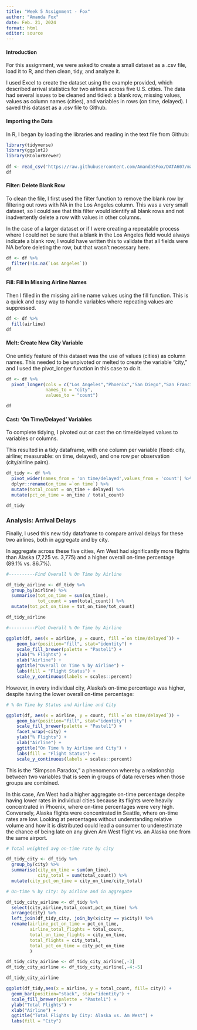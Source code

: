 ```yaml
---
title: "Week 5 Assignment - Fox"
author: "Amanda Fox"
date: Feb. 21, 2024
format: html
editor: source
---
```


#### Introduction

For this assignment, we were asked to create a small dataset as a .csv file, load it to R, and then clean, tidy, and analyze it.

I used Excel to create the dataset using the example provided, which described arrival statistics for two airlines across five U.S. cities. The data had several issues to be cleaned and tidied: a blank row, missing values, values as column names (cities), and variables in rows (on time, delayed). I saved this dataset as a .csv file to Github.

#### Importing the Data

In R, I began by loading the libraries and reading in the text file from Github:

```r
library(tidyverse)
library(ggplot2)
library(RColorBrewer)
  
df <- read_csv('https://raw.githubusercontent.com/AmandaSFox/DATA607/main/week%205/Week_5_Data.csv', show_col_types = FALSE)
df

```

#### Filter: Delete Blank Row

To clean the file, I first used the filter function to remove the blank row by filtering out rows with NA in the Los Angeles column. This was a very small dataset, so I could see that this filter would identify all blank rows and not inadvertently delete a row with values in other columns.

In the case of a larger dataset or if I were creating a repeatable process where I could not be sure that a blank in the Los Angeles field would always indicate a blank row, I would have written this to validate that all fields were NA before deleting the row, but that wasn't necessary here.

```r
df <- df %>% 
  filter(!is.na(`Los Angeles`))
df
```

#### Fill: Fill In Missing Airline Names

Then I filled in the missing airline name values using the fill function. This is a quick and easy way to handle variables where repeating values are suppressed.

```r
df <- df %>% 
  fill(airline)
df
```

#### Melt: Create New City Variable

One untidy feature of this dataset was the use of values (cities) as column names. This needed to be unpivoted or melted to create the variable "city," and I used the pivot_longer function in this case to do it.

```r
df <- df %>% 
  pivot_longer(cols = c("Los Angeles","Phoenix","San Diego","San Francisco","Seattle"),
               names_to = "city",
               values_to = "count")  

df
```

#### Cast: 'On Time/Delayed' Variables

To complete tidying, I pivoted out or cast the on time/delayed values to variables or columns.

This resulted in a tidy dataframe, with one column per variable (fixed: city, airline; measurable: on time, delayed), and one row per observation (city/airline pairs).

```r
df_tidy <- df %>% 
  pivot_wider(names_from = 'on time/delayed',values_from = 'count') %>% 
  dplyr::rename(on_time =`on time`) %>% 
  mutate(total_count = on_time + delayed) %>% 
  mutate(pct_on_time = on_time / total_count)

df_tidy
```

### Analysis: Arrival Delays

Finally, I used this new tidy dataframe to compare arrival delays for these two airlines, both in aggregate and by city.
  
In aggregate across these five cities, Am West had significantly more flights than Alaska (7,225 vs. 3,775) and a higher overall on-time percentage (89.1% vs. 86.7%). 
  

```r

#----------Find Overall % On Time by Airline

df_tidy_airline <- df_tidy %>% 
  group_by(airline) %>% 
  summarise(tot_on_time = sum(on_time),
            tot_count = sum(total_count)) %>% 
  mutate(tot_pct_on_time = tot_on_time/tot_count)

df_tidy_airline

#----------Plot Overall % On Time by Airline

ggplot(df, aes(x = airline, y = count, fill =`on time/delayed`)) + 
    geom_bar(position="fill", stat="identity") +
    scale_fill_brewer(palette = "Pastel1") +
    ylab("% Flights") +
    xlab("Airline") +
    ggtitle("Overall On Time % by Airline") +
    labs(fill = "Flight Status") +
    scale_y_continuous(labels = scales::percent)
```
  
However, in every individual city, Alaska's on-time percentage was higher, despite having the lower overall on-time percentage: 
    
``` r

# % On Time by Status and Airline and City

ggplot(df, aes(x = airline, y = count, fill =`on time/delayed`)) + 
    geom_bar(position="fill", stat="identity") +
    scale_fill_brewer(palette = "Pastel1") +
    facet_wrap(~city) +
    ylab("% Flights") +
    xlab("Airline") +
    ggtitle("On Time % by Airline and City") +
    labs(fill = "Flight Status") +
    scale_y_continuous(labels = scales::percent) 

```
    
This is the "Simpson Paradox," a phenomenon whereby a relationship between two variables that is seen in groups of data reverses when those groups are combined. 
  
In this case, Am West had a higher aggregate on-time percentage despite having lower rates in individual cities because its flights were heavily concentrated in Phoenix, where on-time percentages were very high. Conversely, Alaska flights were concentrated in Seattle, where on-time rates are low. Looking at percentages without understanding relative volume and how it is distributed could lead a consumer to underestimate the chance of being late on any given Am West flight vs. an Alaska one from the same airport.
   
```r

# Total weighted avg on-time rate by city

df_tidy_city <- df_tidy %>% 
  group_by(city) %>% 
  summarise(city_on_time = sum(on_time),
            city_total = sum(total_count)) %>% 
  mutate(city_pct_on_time = city_on_time/city_total)

# On-time % by city: by airline and in aggregate 

df_tidy_city_airline <- df_tidy %>% 
  select(city,airline,total_count,pct_on_time) %>% 
  arrange(city) %>% 
  left_join(df_tidy_city, join_by(x$city == y$city)) %>% 
  rename(airline_pct_on_time = pct_on_time,
         airline_total_flights = total_count,
         total_on_time_flights = city_on_time,
         total_flights = city_total,
         total_pct_on_time = city_pct_on_time
         ) 

df_tidy_city_airline <- df_tidy_city_airline[,-3] 
df_tidy_city_airline <- df_tidy_city_airline[,-4:-5] 

df_tidy_city_airline

ggplot(df_tidy,aes(x = airline, y = total_count, fill= city)) +
  geom_bar(position="stack", stat="identity") +
  scale_fill_brewer(palette = "Pastel1") +
  ylab("Total Flights") +
  xlab("Airline") +
  ggtitle("Total Flights by City: Alaska vs. Am West") +
  labs(fill = "City")
  


```
